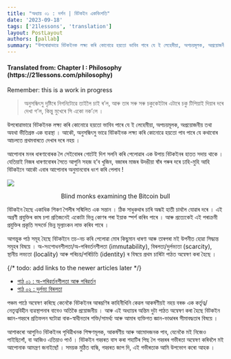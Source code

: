 ```yaml
---
title: "অধ্যায় ০১ : দৰ্শন | বিটকইন একবিংশতি"
date: '2023-09-18'
tags: ['21lessons', 'translation']
layout: PostLayout
authors: [pallab]
summary: "উপৰোৱাভাৱে বিটকইনক লক্ষ্য কৰি কোনোৱে হয়তো ভাবিব পাৰে যে ই লেহেমীয়া, অপচয়মূলক, অপ্ৰয়োজনীয় তথা অযথা ভীতিগ্ৰস্ত এক ব্যৱস্থা । আকৌ, অনুসন্ধিৎসু ভাৱে বিটকইনক লক্ষ্য কৰি কোনোৱে হয়তো পাব পাৰে যে কথাবোৰ আচলতে প্ৰথমবাৰতে দেখাৰ দৰে নহয় ।..."
---
```


<div style={{textAlign:"center"}}>
    <h4> Translated from: Chapter I : Philosophy (https://21lessons.com/philosophy) </h4>
    <p style={{color:"red"}}> Remember: this is a work in progress </p>
</div>



> অনুসন্ধিৎসু দৃষ্টিৰে নিগনিটোৱে তাইলৈ চাই ৰ’ল, আৰু তাৰ সৰু সৰু চকুকেইটাৰ এটাৰে চকু টিপিয়াই দিয়াৰ দৰে দেখা গ’ল, কিন্তু মুখেৰে সি একো নক’লে ।

উপৰোৱাভাৱে বিটকইনক লক্ষ্য কৰি কোনোৱে হয়তো ভাবিব পাৰে যে ই লেহেমীয়া, অপচয়মূলক, অপ্ৰয়োজনীয় তথা অযথা ভীতিগ্ৰস্ত এক ব্যৱস্থা ।
আকৌ, অনুসন্ধিৎসু ভাৱে বিটকইনক লক্ষ্য কৰি কোনোৱে হয়তো পাব পাৰে যে কথাবোৰ আচলতে প্ৰথমবাৰতে দেখাৰ দৰে নহয় ।

আপোনাৰ মনৰ ধাৰণাবোৰক লৈ সেইবোৰৰ গোটেই দিশ সলনি কৰি পেলোৱাৰ এক উপায় বিটকইনৰ হাতত সদায় থাকে ।
যেতিয়াই নিজৰ ধাৰণাবোৰৰ সৈতে আপুনি সহজ হ’ব খুজিব, বজাৰৰ মাজৰ উদঙীয়া ষাঁৰ গৰুৰ দৰে ঢাহি-মুহি আহি বিটকইনে আকৌ এবাৰ আপোনাৰ অনুমানবোৰ ধংশ কৰি পেলাব !

![](https://21lessons.com/assets/images/blind-monks.jpg)
<center> Blind monks examining the Bitcoin bull </center>

বিটকইন হৈছে একাধিক শিকণ শৈলীৰ সন্মিলিত এক সন্তান ।
ঠিক সাধুকথাৰ চাৰি অন্ধই হাতী চাবলৈ যোৱাৰ দৰে ।
এই অগ্ৰণী প্ৰযুক্তিৰ কাষ চপা প্ৰতিজনেই একোটা ভিন্ন কোণৰ পৰা ইয়াক স্পৰ্শ কৰিব পাৰে ।
আৰু প্ৰত্যেকেই এই পৰাক্ৰমী প্ৰযুক্তিৰ প্ৰকৃতি সন্দৰ্ভে ভিন্ন মূল্যাংকন লাভ কৰিব পাৰে ।

আগন্তুক পাঠ সমূহ হৈছে বিটকইনে তচ-নচ কৰি পেলোৱা মোৰ কিছুমান ধাৰণা আৰু তাৰপৰা মই উপনীত হোৱা সিদ্ধান্ত সমূহৰ বিষয়ে ।
অ-সংশোধনশীলতা/অ-পৰিবৰ্তনশীলতা (immutability), বিৰলতা/দুৰ্লভ্যতা (scarcity), স্থানীয় লভ্যতা (locality) আৰু পৰিচয়/পৰিচিতি (identity) ৰ বিষয়ে প্ৰথম চাৰিটা পাঠত অন্বেষণ কৰা হৈছে ।

{/* todo: add links to the newer articles later */}

- [পাঠ ০১ : অ-পৰিৱৰ্তনশীলতা আৰু পৰিৱৰ্তন](/blog/21lessons/immutability-and-change)
- [পাঠ ০২ : দুৰ্লভ্য বিৰলতা](/blog/21lessons/the-scarcity-of-scarcity)

পঞ্চম পাঠে অন্বেষণ কৰিছে কেনেকৈ বিটকইনৰ আৰম্ভণিৰ কাহিনীখিনি কেৱল আকৰ্ষণীয়ই নহয় বৰঞ্চ এক কৰ্তৃত্ব/নেতৃত্ববিহীন ব্যৱস্থাপনাৰ বাবেও অতিকৈ প্ৰয়োজনীয় ।
আৰু এই অধ্যায়ৰ অন্তিম দুটা পাঠত অন্বেষণ কৰা হৈছে বিটকইন জ্ঞান-গহ্বৰে প্ৰতিফলন ঘটোৱা বাক-স্বাধীনতাৰ শক্তি/সামৰ্থ্য আৰু আমাৰ ব্যক্তিগত জ্ঞান-ভাণ্ডাৰৰ সীমাবদ্ধতাৰ বিষয়ে ।

আশাকৰো আপুনিও বিটকইনৰ পৃথিৱীখনক শিক্ষণমূলক, আকৰ্ষণীয় আৰু আমোদজনক পাব, যেনেকৈ মই নিজেও পাইছিলোঁ, বা আজিও এতিয়াও পাওঁ ।
বিটকইন গহ্বৰত বাস কৰা শহাটিৰ পিছ লৈ গহ্বৰৰ গভীৰতা অন্বেষণ কৰিবলৈ মই আপোনাক আমন্ত্ৰণ জনাইছোঁ ।
সময়ক মুঠিত বান্ধি, গহ্বৰত জাপ দি, এই গভীৰতাক আমি উপভোগ কৰো আহক ।